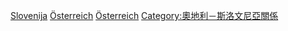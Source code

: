 [[Category:奧地利邊界|Slovenija]]
[[Category:斯洛文尼亞邊界|Österreich]]
[[Category:南斯拉夫邊界|Österreich]]
[[Category:奧地利－斯洛文尼亞關係|Category:奧地利－斯洛文尼亞關係]]